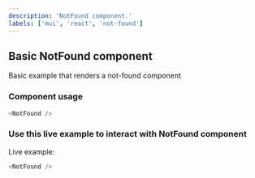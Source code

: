 ---
description: 'NotFound component.'
labels: ['mui', 'react', 'not-found']
---


## Basic NotFound component

Basic example that renders a not-found component

### Component usage

```js
<NotFound />
```

### Use this live example to interact with NotFound component

Live example:

```js live
<NotFound />
```
